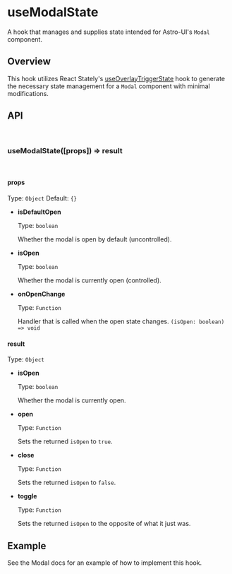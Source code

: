 
<Meta title="Hooks/useModalState" />

# useModalState

A hook that manages and supplies state intended for Astro-UI's `Modal` component.

## Overview

This hook utilizes React Stately's [useOverlayTriggerState](https://react-spectrum.adobe.com/react-stately/useOverlayTriggerState.html) hook to generate the necessary state management for
a `Modal` component with minimal modifications.

## API

<br />

### useModalState([props]) => result

<br />

#### props

Type: `Object` Default: `{}`

* **isDefaultOpen**

  Type: `boolean`

  Whether the modal is open by default (uncontrolled).

* **isOpen**

  Type: `boolean`

  Whether the modal is currently open (controlled).

* **onOpenChange**

  Type: `Function`

  Handler that is called when the open state changes. `(isOpen: boolean) => void`

#### result

Type: `Object`

* **isOpen**

  Type: `boolean`

  Whether the modal is currently open.

* **open**

  Type: `Function`

  Sets the returned `isOpen` to `true`.

* **close**

  Type: `Function`

  Sets the returned `isOpen` to `false`.
  
* **toggle**

  Type: `Function`

  Sets the returned `isOpen` to the opposite of what it just was.


## Example

See the <LinkTo kind="Modal" story="Default">Modal docs</LinkTo> for an example of how to 
implement this hook.
